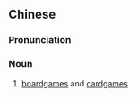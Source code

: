 ==Chinese==
{{zh-forms}}

===Pronunciation===
{{zh-pron
|m=qípái
|cat=n
}}

===Noun===
{{zh-noun}}

# [[boardgame]]s and [[cardgame]]s